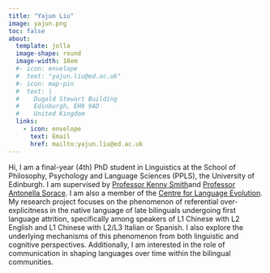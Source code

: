```yaml
---
title: "Yajun Liu"
image: yajun.png
toc: false
about: 
  template: jolla
  image-shape: round
  image-width: 18em
  #- icon: envelope
  #  text: "yajun.liu@ed.ac.uk"
  #- icon: map-pin
  #  text: |
  #    Dugald Stewart Building  
  #    Edinburgh, EH8 9AD  
  #    United Kingdom
  links:
    - icon: envelope
      text: Email
      href: mailto:yajun.liu@ed.ac.uk
---
```


Hi, I am a final-year (4th) PhD student in Linguistics at the School of Philosophy, Psychology and Language Sciences (PPLS), the University of Edinburgh. I am supervised by <a href="https://www.ed.ac.uk/profile/kenny-smith" target="_blank">Professor Kenny Smith</a>and <a href="https://www.ed.ac.uk/profile/antonella-sorace" target="_blank">Professor Antonella Sorace</a>. I am also a member of the <a href="https://cle.ppls.ed.ac.uk/" target="_blank">Centre for Language Evolution</a>. My research project focuses on the phenomenon of referential over-explicitness in the native language of late bilinguals undergoing first language attrition, specifically among speakers of L1 Chinese with L2 English and L1 Chinese with L2/L3 Italian or Spanish. I also explore the underlying mechanisms of this phenomenon from both linguistic and cognitive perspectives. Additionally, I am interested in the role of communication in shaping languages over time within the bilingual communities.
